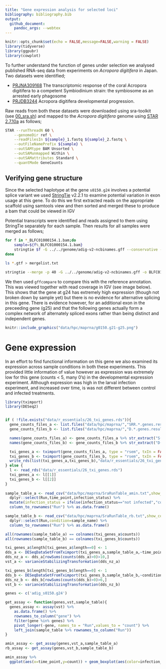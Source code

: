 ```yaml
---
title: "Gene expression analysis for selected loci"
bibliography: bibliography.bib
output:
  github_document:
    pandoc_args: --webtex
---
```


```r
knitr::opts_chunk$set(echo = FALSE,message=FALSE,warning = FALSE)
library(tidyverse)
library(ggpubr)
library(cowplot)
```

To further understand the function of genes under selection we analysed published RNA-seq data from experiments on *Acropora digitifera* in Japan.  Two datasets were identified;

  - [PRJNA309168](https://www.ncbi.nlm.nih.gov/bioproject/309168) The transcriptomic response of the coral Acropora digitifera to a competent Symbiodinium strain: the symbiosome as an arrested early phagosome
  - [PRJDB3244](https://www.ncbi.nlm.nih.gov/bioproject/317857) Acropora digitifera developmental progression. 
  
Raw reads from both these datasets were downloaded using sra-toolkit (see [00_sra.sh](data/hpc/maprna/00_sra.sh)) and mapped to the *Acropora digitifera* genome using [STAR 2.7.10a](https://github.com/alexdobin/STAR) as follows;

```bash
STAR --runThreadN 60 \
	--genomeDir ref \
	--readFilesIn ${sample}_1.fastq ${sample}_2.fastq \
	--outFileNamePrefix ${sample} \
	--outSAMtype BAM Unsorted \
	--outSAMunmapped Within \
	--outSAMattributes Standard \
	--quantMode GeneCounts
```

## Verifying gene structure

Since the selected haplotype at the gene `s0150.g24` involves a potential splice variant we used [StringTie](https://ccb.jhu.edu/software/stringtie/) v2.2.1 to examine potential variation in exon usage at this gene. To do this we first extracted reads on the appropriate scaffold using samtools view and then sorted and merged these to produce a bam that could be viewed in IGV

Potential transcripts were identified and reads assigned to them using StringTie separately for each sample. Then results for all samples were merged as follows;

```bash
for f in *_BLFC01000154.1.bam;do
	sample=${f%_BLFC01000154.1.bam}
	stringtie $f -G ../../genome/adig-v2-ncbinames.gff --conservative -p 60 -A ${sample}_geneab.out -o ${sample}.gtf
done

ls *.gtf > mergelist.txt

stringtie --merge -p 40 -G ../../genome/adig-v2-ncbinames.gff -o BLFC01000154.1_stringtie_merged.gtf mergelist.txt
```

We then used `gffcompare` to compare this with the reference annotation. This was viewed together with read coverage in IGV (see image below).  This shows that the gene at g24 has extremely high expression (though not broken down by sample yet) but there is no evidence for alternative splicing in this gene.  There is evidence however, for an additional exon in the preceeding gene (g25) and that the following genes actually form a complex network of alternately spliced exons rather than being distinct and independent genes. 


```r
knitr::include_graphics("data/hpc/maprna/g0150.g21-g25.png")
```


# Gene expression

In an effort to find functional information on this gene we also examined its expression across sample conditions in both these experiments.  This provided little information of value however as expression was extremely low for this gene (counts < 5, many 0's) in the developmental expression experiment.  Although expression was high in the larval infection experiment, and increased over time, is was not different between control and infected treatments.

```r
library(tximport)
library(DESeq2)


if ( !file.exists("data/r_essentials/26_txi_genes.rds")){
  gene_counts_files_a <- list.files("data/hpc/maprna/","SRR.*.genes.results", full.names = TRUE) 
  gene_counts_files_b <- list.files("data/hpc/maprna/","D.*.genes.results", full.names = TRUE) 

  names(gene_counts_files_a) <- gene_counts_files_a %>% str_extract("S([^\\.]*)")
  names(gene_counts_files_b) <- gene_counts_files_b %>% str_extract("D([^\\.]*)")

  txi_genes_a <- tximport(gene_counts_files_a, type = "rsem", txIn = FALSE, txOut = FALSE)
  txi_genes_b <- tximport(gene_counts_files_b, type = "rsem", txIn = FALSE, txOut = FALSE)
  write_rds(list(txi_genes_a,txi_genes_b),"data/r_essentials/26_txi_genes.rds")
} else {
  l <- read_rds("data/r_essentials/26_txi_genes.rds")
  txi_genes_a <- l[[1]]
  txi_genes_b <- l[[2]]
}  
  
sample_table_a <- read_csv("data/hpc/maprna/SraRunTable_amin.txt",show_col_types = FALSE) %>% 
  dplyr::select(Run,time_point,infection_status) %>% 
  mutate(infection_status = ifelse(infection_status=="not infected","control","infected")) %>% 
  column_to_rownames("Run") %>% as.data.frame()

sample_table_b <- read_csv("data/hpc/maprna/SraRunTable_rb.txt",show_col_types = FALSE) %>% 
  dplyr::select(Run,condition=sample_name) %>% 
  column_to_rownames("Run") %>% as.data.frame()

all(rownames(sample_table_a) == colnames(txi_genes_a$counts))
all(rownames(sample_table_b) == colnames(txi_genes_b$counts))

txi_genes_a$length[txi_genes_a$length==0] <- 1
dds_a <- DESeqDataSetFromTximport(txi_genes_a,sample_table_a,~time_point*infection_status)
dds_nz_a <- dds_a[rowSums(counts(dds_a)>0)>10,]
vst_a <- varianceStabilizingTransformation(dds_nz_a)

txi_genes_b$length[txi_genes_b$length==0] <- 1
dds_b <- DESeqDataSetFromTximport(txi_genes_b,sample_table_b,~condition)
dds_nz_b <- dds_b[rowSums(counts(dds_b)>0)>6,]
vst_b <- varianceStabilizingTransformation(dds_nz_b)
```


```r
genes <- c('adig_s0150.g24')

get_assay <- function(genes,vst,sample_table){
  genes_assay <- assay(vst) %>% 
    as.data.frame() %>% 
    rownames_to_column("gene") %>% 
    filter(gene %in% genes) %>% 
    pivot_longer(-gene, names_to = "Run",values_to = "count") %>% 
    left_join(sample_table %>% rownames_to_column("Run")) 
}

amin_assay <- get_assay(genes,vst_a,sample_table_a)
rb_assay <- get_assay(genes,vst_b,sample_table_b)

amin_assay %>% 
  ggplot(aes(x=time_point,y=count)) + geom_boxplot(aes(color=infection_status)) + geom_point(aes(color=infection_status))
```




